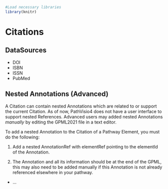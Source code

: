 
```r
#Load necessary libraries
library(knitr)
```

# Citations


## DataSources 

- DOI 
- ISBN
- ISSN 
- PubMed

## Nested Annotations (Advanced)

A Citation can contain nested Annotations which are related to or support the current Citation. As of now, PathVisio4 does not have a user interface to support nested References. Advanced users may added nested Annotations *manually* by editing the GPML2021 file in a text editor. 

To add a nested Annotation to the Citation of a Pathway Element, you must do the following:   

1. Add a nested AnnotationRef with elementRef pointing to the elementId of the Annotation. 

    <CitationRef elementRef="c0001">
        <AnnotationRef elementRef="a0002" />
    </CitationRef>


2. The Annotation and all its information should be at the end of the GPML, this may also need to be added manually if this Annotation is not already referenced elsewhere in your pathway.
    
+
    <Annotations>
        </Annotation>
            <Annotation elementId="a0002" name="thyroid cancer" type="Disease">
            <Xref identifier="1781" dataSource="DOID"/>
    	<Url link="https://identifiers.org/DOID:1781"/>
        </Annotation>
    </Annotations>
    <Citations>
        <Citation elementId="c0001">
            <Xref identifier="7730304" dataSource="pubmed"/>
            <Url link="https://identifiers.org/pubmed:7730304"/>
        </Citation>
        ...
    </Citations>









